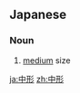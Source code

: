==Japanese==
{{ja-kanjitab|ちゅう|かた|k2=がた|r=y|yomi=ok}}

===Noun===
{{ja-noun|ちゅうがた}}

# [[medium]] size

[[ja:中形]]
[[zh:中形]]